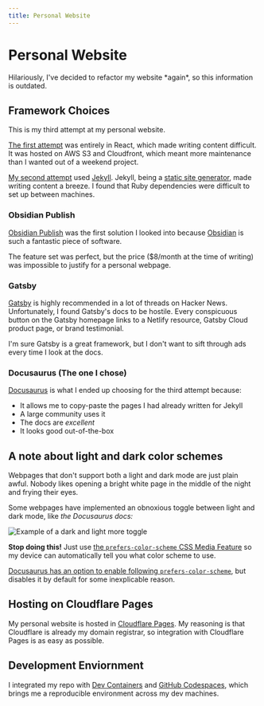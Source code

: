 ```yaml
---
title: Personal Website
---
```



# Personal Website

<Callout type="info">
  Hilariously, I've decided to refactor my website *again*, so this information
  is outdated.
</Callout>

## Framework Choices

This is my third attempt at my personal website.

[The first attempt](https://github.com/AFRUITPIE/Hayden-Hong-React) was entirely in React, which made writing content difficult. It was hosted on AWS S3 and Cloudfront, which meant more maintenance than I wanted out of a weekend project.

[My second attempt](https://github.com/AFRUITPIE/Hayden-Hong-Blog-Jekyll) used [Jekyll](https://jekyllrb.com). Jekyll, being a [static site generator](https://en.wikipedia.org/wiki/Static_site_generator), made writing content a breeze. I found that Ruby dependencies were difficult to set up between machines.

### Obsidian Publish

[Obsidian Publish](https://obsidian.md/publish) was the first solution I looked into because [Obsidian](https://obsidian.md) is such a fantastic piece of software.

The feature set was perfect, but the price ($8/month at the time of writing) was impossible to justify for a personal webpage.

### Gatsby

[Gatsby](https://www.gatsbyjs.com) is highly recommended in a lot of threads on Hacker News. Unfortunately, I found Gatsby's docs to be hostile. Every conspicuous button on the Gatsby homepage links to a Netlify resource, Gatsby Cloud product page, or brand testimonial.

I'm sure Gatsby is a great framework, but I don't want to sift through ads every time I look at the docs.

### Docusaurus (The one I chose)

[Docusaurus](https://docusaurus.io) is what I ended up choosing for the third attempt because:

- It allows me to copy-paste the pages I had already written for Jekyll
- A large community uses it
- The docs are _excellent_
- It looks good out-of-the-box

## A note about light and dark color schemes

Webpages that don't support both a light and dark mode are just plain awful. Nobody likes opening a bright white page in the middle of the night and frying their eyes.

Some webpages have implemented an obnoxious toggle between light and dark mode, like _the Docusaurus docs:_

<Image
  src="/assets/appearance-toggle.png"
  alt="Example of a dark and light more toggle"
  width={500}
  height={500}
/>

**Stop doing this!** Just use [the `prefers-color-scheme` CSS Media Feature](https://developer.mozilla.org/en-US/docs/Web/CSS/@media/prefers-color-scheme) so my device can automatically tell you what color scheme to use.

[Docusaurus has an option to enable following `prefers-color-scheme`](https://docusaurus.io/docs/api/themes/configuration#color-mode---dark-mode), but disables it by default for some inexplicable reason.

## Hosting on Cloudflare Pages

My personal website is hosted in [Cloudflare Pages](https://pages.cloudflare.com). My reasoning is that Cloudflare is already my domain registrar, so integration with Cloudflare Pages is as easy as possible.

## Development Enviornment

I integrated my repo with [Dev Containers](https://containers.dev) and [GitHub Codespaces](https://github.com/features/codespaces), which brings me a reproducible environment across my dev machines.
